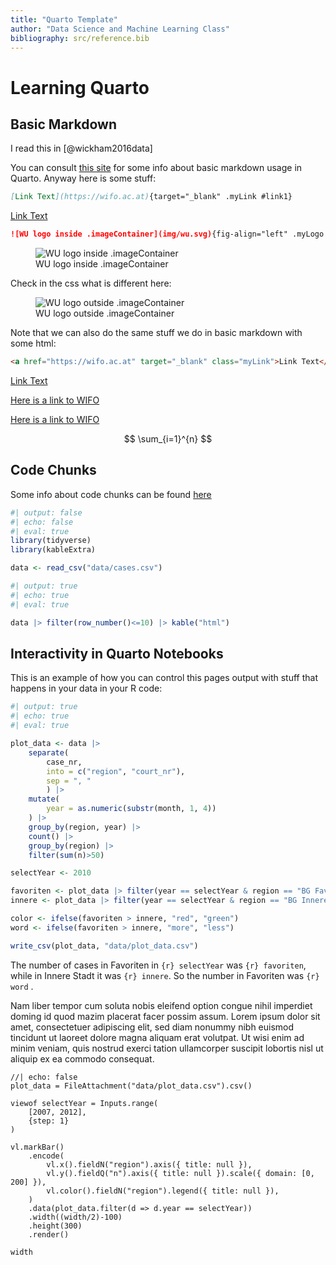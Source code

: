 ```yaml
---
title: "Quarto Template"
author: "Data Science and Machine Learning Class"
bibliography: src/reference.bib
---
```



# Learning Quarto


## Basic Markdown

::: {.imageContainer }

I read this in [@wickham2016data]

You can consult [this site](https://quarto.org/docs/authoring/markdown-basics.html){targe="_blank"} for some info about basic markdown usage in Quarto. Anyway here is some stuff:

```markdown
[Link Text](https://wifo.ac.at){target="_blank" .myLink #link1}
```

[Link Text](https://wifo.ac.at){target="_blank" .myLink}

```markdown
![WU logo inside .imageContainer](img/wu.svg){fig-align="left" .myLogo .defaultLogo}
```

![WU logo inside .imageContainer](img/wu.svg){fig-align="left" .myLogo .defaultLogo}

:::


Check in the css what is different here:

![WU logo outside .imageContainer](img/wu.svg){fig-align="left" .myLogo .defaultLogo}


Note that we can also do the same stuff we do in basic markdown with some html:

```html
<a href="https://wifo.ac.at" target="_blank" class="myLink">Link Text</a>
```

<a href="https://wifo.ac.at" target="_blank" class="myLink">Link Text</a>

::: {.hugeLink}

<a href="https://wifo.ac.at" class="myLink">Here is a link to WIFO</a>

:::

<a href="https://wifo.ac.at" class="myLink">Here is a link to WIFO</a>

$$
\sum_{i=1}^{n} 
$$

## Code Chunks

Some info about code chunks can be found [here](https://quarto.org/docs/output-formats/html-code.html){target="_blank"}

```r
#| output: false
#| echo: false
#| eval: true
library(tidyverse)
library(kableExtra)

data <- read_csv("data/cases.csv")
```

::: {.column-screen-inset}

```r
#| output: true
#| echo: true
#| eval: true

data |> filter(row_number()<=10) |> kable("html")
```

:::


## Interactivity in Quarto Notebooks

This is an example of how you can control this pages output with stuff that happens in your data in your R code:

```r
#| output: true
#| echo: true
#| eval: true

plot_data <- data |> 
    separate(
        case_nr, 
        into = c("region", "court_nr"), 
        sep = ", "
        ) |>
    mutate(
        year = as.numeric(substr(month, 1, 4))
    ) |>
    group_by(region, year) |>
    count() |>
    group_by(region) |>
    filter(sum(n)>50) 

selectYear <- 2010

favoriten <- plot_data |> filter(year == selectYear & region == "BG Favoriten") |> pull()
innere <- plot_data |> filter(year == selectYear & region == "BG Innere Stadt Wien") |> pull()

color <- ifelse(favoriten > innere, "red", "green")
word <- ifelse(favoriten > innere, "more", "less")

write_csv(plot_data, "data/plot_data.csv")
```

The number of cases in Favoriten in `{r} selectYear` was `{r} favoriten`, while in Innere Stadt it was `{r} innere`. So the number in Favoriten was <span style="color:`{r} color`;"> `{r} word` </span>.

Nam liber tempor cum soluta nobis eleifend option congue nihil imperdiet doming id quod mazim placerat facer possim assum. Lorem ipsum dolor sit amet, consectetuer adipiscing elit, sed diam nonummy nibh euismod tincidunt ut laoreet dolore magna aliquam erat volutpat. Ut wisi enim ad minim veniam, quis nostrud exerci tation ullamcorper suscipit lobortis nisl ut aliquip ex ea commodo consequat.  

```ojs
//| echo: false
plot_data = FileAttachment("data/plot_data.csv").csv()

viewof selectYear = Inputs.range(
    [2007, 2012],
    {step: 1}
)

vl.markBar()
    .encode(
        vl.x().fieldN("region").axis({ title: null }),
        vl.y().fieldQ("n").axis({ title: null }).scale({ domain: [0, 200] }),
        vl.color().fieldN("region").legend({ title: null }),
    )
    .data(plot_data.filter(d => d.year == selectYear))
    .width((width/2)-100)
    .height(300)
    .render()

width

```